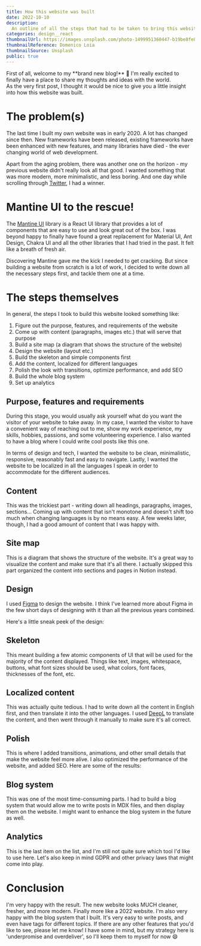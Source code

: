 ```yaml
---
title: How this website was built
date: 2022-10-10
description:
  An outline of all the steps that had to be taken to bring this website to life
categories: design__react
thumbnailUrl: https://images.unsplash.com/photo-1499951360447-b19be8fe80f5?ixlib=rb-1.2.1&ixid=MnwxMjA3fDB8MHxwaG90by1wYWdlfHx8fGVufDB8fHx8&auto=format&fit=crop&w=2070&q=80
thumbnailReference: Domenico Loia
thumbnailSource: Unsplash
public: true
---
```


<Highlight>
	First of all, welcome to my **brand new blog!** 🎉
	I'm really excited to finally have a place to share my thoughts and ideas with the world.
</Highlight>

<br />
As the very first post,
I thought it would be nice to give you a little insight into how this website was built.

# The problem(s)

The last time I built my own website was in early 2020. A lot has changed since then.
New frameworks have been released, existing frameworks have been enhanced with new features,
and many libraries have died - the ever changing world of web development.

Apart from the aging problem, there was another one on the horizon - my previous website
didn't really look all that good. I wanted something that was more modern, more minimalistic,
and less boring. And one day while scrolling through [Twitter](https://twitter.com/),
I had a winner.

# Mantine UI to the rescue!

The [Mantine UI](https://mantine.dev/) library is a React UI library that provides
a lot of components that are easy to use and look great out of the box. I was beyond
happy to finally have found a great replacement for Material UI, Ant Design, Chakra UI
and all the other libraries that I had tried in the past. It felt like a breath of
fresh air.

Discovering Mantine gave me the kick I needed to get cracking. But since building a
website from scratch is a lot of work, I decided to write down all the necessary steps
first, and tackle them one at a time.

# The steps themselves

In general, the steps I took to build this website looked something like:

1. Figure out the purpose, features, and requirements of the website
2. Come up with content (paragraphs, images etc.) that will serve that purpose
3. Build a site map (a diagram that shows the structure of the website)
4. Design the website (layout etc.)
5. Build the skeleton and simple components first
6. Add the content, localized for different languages
7. Polish the look with transitions, optimize performance, and add SEO
8. Build the whole blog system
9. Set up analytics

## Purpose, features and requirements
During this stage, you would usually ask yourself what do you want the visitor of your
website to take away. In my case, I wanted the visitor to have a convenient way of
reaching out to me, show my work experience, my skills, hobbies, passions, and some
volunteering experience. I also wanted to have a blog where I could write cool posts
like this one.

In terms of design and tech, I wanted the website to be clean, minimalistic, responsive,
reasonably fast and easy to navigate. Lastly, I wanted the website to be localized in all
the languages I speak in order to accommodate for the different audiences.

## Content
This was the trickiest part - writing down all headings, paragraphs, images, sections...
Coming up with content that isn't monotone and doesn't shift too much when changing
languages is by no means easy. A few weeks later, though, I had a good amount of content
that I was happy with.

## Site map
This is a diagram that shows the structure of the website. It's a great way to visualize
the content and make sure that it's all there. I actually skipped this part organized
the content into sections and pages in Notion instead.

## Design
I used [Figma](https://www.figma.com/) to design the website. I think I've learned more
about Figma in the few short days of designing with it than all the previous years combined.

Here's a little sneak peek of the design:

<BlogImage src="/assets/blog/how-this-website-was-built/figma.png" alt="Figma designs" />

## Skeleton
This meant building a few atomic components of UI that will be used for the majority of the
content displayed. Things like text, images, whitespace, buttons, what font sizes should be
used, what colors, font faces, thicknesses of the font, etc.

## Localized content
This was actually quite tedious. I had to write down all the content in English first,
and then translate it into the other languages. I used [DeepL](https://www.deepl.com/)
to translate the content, and then went through it manually to make sure it's all correct.

## Polish
This is where I added transitions, animations, and other small details that make the website
feel more alive. I also optimized the performance of the website, and added SEO. Here are
some of the results:

<BlogImage src="/assets/blog/how-this-website-was-built/lighthouse.jpg" alt="Lighthouse stats" />

## Blog system
This was one of the most time-consuming parts. I had to build a blog system that would allow
me to write posts in MDX files, and then display them on the website. I might want to enhance
the blog system in the future as well.

## Analytics
This is the last item on the list, and I'm still not quite sure which tool I'd like to use
here. Let's also keep in mind GDPR and other privacy laws that might come into play.

# Conclusion
I'm very happy with the result. The new website looks MUCH cleaner, fresher, and more modern.
Finally more like a 2022 website. I'm also very happy with the blog system that I built. It's
very easy to write posts, and even have tags for different topics. If there are any other
features that you'd like to see, please let me know! I have some in mind, but my strategy here
is 'underpromise and overdeliver', so I'll keep them to myself for now 😄